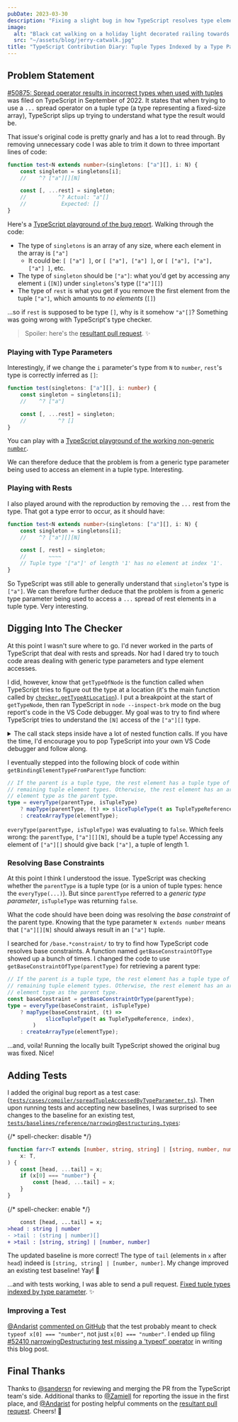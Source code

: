 ```yaml
---
pubDate: 2023-03-30
description: "Fixing a slight bug in how TypeScript resolves type elements of tuple types indexed by type parameters."
image:
  alt: "Black cat walking on a holiday light decorated railing towards the viewer, tail held high, looking at the viewer"
  src: "~/assets/blog/jerry-catwalk.jpg"
title: "TypeScript Contribution Diary: Tuple Types Indexed by a Type Parameter"
---
```



<LabeledImage
	alt="Black cat walking on a holiday light decorated railing towards the viewer, tail held high, looking at the viewer"
	description="Jerry the cat showing both his head and tail."
	src={jerryCatwalkWide}
/>

## Problem Statement

[#50875: Spread operator results in incorrect types when used with tuples](https://github.com/microsoft/TypeScript/issues/50875) was filed on TypeScript in September of 2022.
It states that when trying to use a `...` spread operator on a tuple type (a type representing a fixed-size array), TypeScript slips up trying to understand what type the result would be.

That issue's original code is pretty gnarly and has a lot to read through.
By removing unnecessary code I was able to trim it down to three important lines of code:

```ts
function test<N extends number>(singletons: ["a"][], i: N) {
	const singleton = singletons[i];
	//    ^? ["a"][][N]

	const [, ...rest] = singleton;
	//          ^? Actual: "a"[]
	//           Expected: []
}
```

Here's a [TypeScript playground of the bug report](https://www.typescriptlang.org/play?jsx=0&ts=4.9.4#code/GYVwdgxgLglg9mABFApgZygHgHKJQD1TABM1EwQBbAIxQCcA+ACjRjAHMAbFKBNALkQBtAOQBDEQF0hkgDSIYg7AEpEAbwBQiRBD5RErDt15IAvAbZcefITElbEAekfbtAPQD8Gh88QBVMAIABxRoFGIHXTAMYXkAOgS6dChJRHNDKxMfF1dc108NAF8gA).
Walking through the code:

- The type of `singletons` is an array of any size, where each element in the array is `["a"]`
  - It could be: `[ ["a"] ]`, or `[ ["a"], ["a"] ]`, or `[ ["a"], ["a"], ["a"] ]`, etc.
- The type of `singleton` should be `["a"]`: what you'd get by accessing any element `i` (`[N]`) under `singletons`'s type (`["a"][]`)
- The type of `rest` is what you get if you remove the first element from the tuple `["a"]`, which amounts to _no elements_ (`[]`)

...so if `rest` is supposed to be type `[]`, why is it somehow `"a"[]`?
Something was going wrong with TypeScript's type checker.

> Spoiler: here's the [resultant pull request](https://github.com/microsoft/TypeScript/pull/51037). ✨

### Playing with Type Parameters

Interestingly, if we change the `i` parameter's type from `N` to `number`, `rest`'s type is correctly inferred as `[]`:

```ts
function test(singletons: ["a"][], i: number) {
	const singleton = singletons[i];
	//    ^? ["a"]

	const [, ...rest] = singleton;
	//          ^? []
}
```

You can play with a [TypeScript playground of the working non-generic `number`](https://www.typescriptlang.org/play?jsx=0&ts=4.9.4#code/GYVwdgxgLglg9mABFApgZygCjTMBzAGxSgTQC5EBtAcgENqBdShgGkRgrBAFsAjFAE4BKRAG8AUIkQRSURDnxESSALzzchYqUowGkxAHoDUqQD0A-OP1HEAVTAoAHgAcU0FABN9MsBipsAOiCBdCgGRDUFTWVrYxN4kwtxAF8gA).

We can therefore deduce that the problem is from a generic type parameter being used to access an element in a tuple type.
Interesting.

### Playing with Rests

I also played around with the reproduction by removing the `...` rest from the type.
That got a type error to occur, as it should have:

```ts
function test<N extends number>(singletons: ["a"][], i: N) {
	const singleton = singletons[i];
	//    ^? ["a"][][N]

	const [, rest] = singleton;
	//       ~~~~
	// Tuple type '["a"]' of length '1' has no element at index '1'.
}
```

So TypeScript was still able to generally understand that `singleton`'s type is `["a"]`.
We can therefore further deduce that the problem is from a generic type parameter being used to access a `...` spread of rest elements in a tuple type.
Very interesting.

## Digging Into The Checker

At this point I wasn't sure where to go.
I'd never worked in the parts of TypeScript that deal with rests and spreads.
Nor had I dared try to touch code areas dealing with generic type parameters and type element accesses.

I did, however, know that `getTypeOfNode` is the function called when TypeScript tries to figure out the type at a location (it's the main function called by [`checker.getTypeAtLocation`](https://github.com/microsoft/TypeScript/blob/96894db6cb5b7af6857b4d0c7f70f7d8ac782d51/src/compiler/checker.ts#L496)).
I put a breakpoint at the start of `getTypeNode`, then ran TypeScript in `node --inspect-brk` mode on the bug report's code in the VS Code debugger.
My goal was to try to find where TypeScript tries to understand the `[N]` access of the `["a"][]` type.

<details>
<summary>The call stack steps inside have a lot of nested function calls. If you have the time, I'd encourage you to pop TypeScript into your own VS Code debugger and follow along.</summary>

1. [`isDeclarationNameOrImportPropertyName`](https://github.com/microsoft/TypeScript/blob/96894db6cb5b7af6857b4d0c7f70f7d8ac782d51/src/compiler/checker.ts#L43193) evaluates to `true`, so TypeScript calls to...
2. [`getTypeOfSymbol`](https://github.com/microsoft/TypeScript/blob/96894db6cb5b7af6857b4d0c7f70f7d8ac782d51/src/compiler/checker.ts#L43196): `symbol.flags & (SymbolFlags.Variable | SymbolFlags.Property)` is true, so [`getTypeOfVariableOrParameterOrProperty`](https://github.com/microsoft/TypeScript/blob/96894db6cb5b7af6857b4d0c7f70f7d8ac782d51/src/compiler/checker.ts#L9761) is called, which calls to...
3. [`getTypeOfVariableOrParameterOrPropertyWorker`](https://github.com/microsoft/TypeScript/blob/96894db6cb5b7af6857b4d0c7f70f7d8ac782d51/src/compiler/checker.ts#L9775): `ts.isBindingElement(declaration)` is true, so TypeScript calls to...
4. [`getWidenedTypeForVariableLikeDeclaration`](https://github.com/microsoft/TypeScript/blob/96894db6cb5b7af6857b4d0c7f70f7d8ac782d51/src/compiler/checker.ts#L9350): which calls to...
5. `getTypeForVariableLikeDeclaration`: `isBindingPattern(declaration.parent)` is `true`, so TypeScript calls to...
6. `getTypeForBindingElement`: `checkMode` is `CheckMode.RestBindingElement` and `parentType` does exist.
   - Calling `typeToString(parentType)` produces `'["a"][][N]'`.
   - Because `parentType` exists, TypeScript calls to...
7. `getBindingElementTypeFromParentType`: which seems to be the kind of _get an element based on the parent type_ code logic I'm looking for

</details>

I eventually stepped into the following block of code within `getBindingElementTypeFromParentType` function:

```ts
// If the parent is a tuple type, the rest element has a tuple type of the
// remaining tuple element types. Otherwise, the rest element has an array type with same
// element type as the parent type.
type = everyType(parentType, isTupleType)
	? mapType(parentType, (t) => sliceTupleType(t as TupleTypeReference, index))
	: createArrayType(elementType);
```

`everyType(parentType, isTupleType)` was evaluating to `false`.
Which feels wrong: the `parentType`, `["a"][][N]`, should be a tuple type!
Accessing any element of `["a"][]` should give back `["a"]`, a tuple of length 1.

### Resolving Base Constraints

At this point I think I understood the issue.
TypeScript was checking whether the `parentType` is a tuple type (or is a union of tuple types: hence the `everyType(...)`).
But since `parentType` referred to a _generic type parameter_, `isTupleType` was returning `false`.

What the code should have been doing was resolving the _base constraint_ of the parent type.
Knowing that the type parameter `N extends number` means that `["a"][][N]` should always result in an `["a"]` tuple.

I searched for `/base.*constraint/` to try to find how TypeScript code resolves base constraints.
A function named `getBaseConstraintOfType` showed up a bunch of times.
I changed the code to use `getBaseConstraintOfType(parentType)` for retrieving a parent type:

```ts
// If the parent is a tuple type, the rest element has a tuple type of the
// remaining tuple element types. Otherwise, the rest element has an array type with same
// element type as the parent type.
const baseConstraint = getBaseConstraintOrType(parentType);
type = everyType(baseConstraint, isTupleType)
	? mapType(baseConstraint, (t) =>
			sliceTupleType(t as TupleTypeReference, index),
		)
	: createArrayType(elementType);
```

...and, voila!
Running the locally built TypeScript showed the original bug was fixed.
Nice!

## Adding Tests

I added the original bug report as a test case: ([`tests/cases/compiler/spreadTupleAccessedByTypeParameter.ts`](https://github.com/JoshuaKGoldberg/TypeScript/blob/9066ba9cefd7b2a402de402006135295d8802d08/tests/cases/compiler/spreadTupleAccessedByTypeParameter.ts)).
Then upon running tests and accepting new baselines, I was surprised to see changes to the baseline for an existing test, [`tests/baselines/reference/narrowingDestructuring.types`](https://github.com/JoshuaKGoldberg/TypeScript/blob/9066ba9cefd7b2a402de402006135295d8802d08/tests/baselines/reference/narrowingDestructuring.types):

{/* spell-checker: disable */}

```ts
function farr<T extends [number, string, string] | [string, number, number]>(
	x: T,
) {
	const [head, ...tail] = x;
	if (x[0] === "number") {
		const [head, ...tail] = x;
	}
}
```

{/* spell-checker: enable */}

```diff
    const [head, ...tail] = x;
>head : string | number
- >tail : (string | number)[]
+ >tail : [string, string] | [number, number]
```

The updated baseline is more correct!
The type of `tail` (elements in `x` after `head`) indeed is `[string, string] | [number, number]`.
My change improved an existing test baseline!
Yay!
🥳

...and with tests working, I was able to send a pull request.
[Fixed tuple types indexed by type parameter](https://github.com/microsoft/TypeScript/pull/51037). ✨

### Improving a Test

[@Andarist](https://github.com/Andarist) [commented on GitHub](https://github.com/microsoft/TypeScript/pull/51037/files#r987365768 "Andarist comment on GitHub") that the test probably meant to check `typeof x[0] === "number"`, not just `x[0] === "number"`.
I ended up filing [#52410 narrowingDestructuring test missing a 'typeof' operator](https://github.com/microsoft/TypeScript/issues/52410) in writing this blog post.

## Final Thanks

Thanks to [@sandersn](https://github.com/sandersn) for reviewing and merging the PR from the TypeScript team's side.
Additional thanks to [@Zamiell](https://github.com/Zamiell) for reporting the issue in the first place, and [@Andarist](https://github.com/Andarist) for posting helpful comments on the [resultant pull request](https://github.com/microsoft/TypeScript/pull/51037).
Cheers! 🙌
